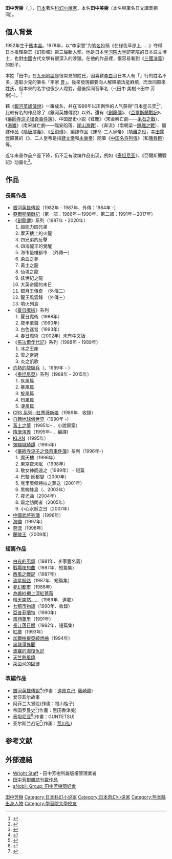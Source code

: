 {{Infobox writer
| name          = 田中芳樹
| native_name   = {{lang|ja|田中 芳樹}}
| kana          = {{lang|ja|たなか よしき}}
| romaji        = Tanaka Yoshiki
| pseudonym     = {{lang|ja|李家 豊（りのいえ ゆたか）}}
| birth_name    = {{lang|ja|田中 美樹}}（日文同音）
| birth_date    = {{Birth date and age|1952|10|22}}
| birth_place   = [[熊本县|熊本县]][[本渡市|本渡市]]
| death_date    = 
| death_place   = 
| occupation    = [[小說家|小說家]]
| nationality   = {{JPN}}
| period        = 1978年 -
| genre         = [[科幻小說|科幻小說]]、[[冒险小說|冒险小說]]
| subject       = 
| movement      = 
| notable_works = 《{{lang|ja|緑の草原に…}}》<br />《[[银河英雄传说|银河英雄传说]]》、《[[创龙传|创龙传]]》
| awards        = 
}}
'''田中芳樹'''（{{lang-ja|田中 芳樹}}，{{bd|1952年|10月22日|||catIdx=Tanaka, Yoshiki}}），[[日本|日本]]著名[[科幻|科幻]][[小说家|小說家]]，本名'''田中美樹'''（本名與筆名日文讀音相同）。

== 個人背景 ==
1952年生于[[熊本县|熊本县]]。1978年，以“李家豐”为[[笔名|笔名]]投稿《在绿色草原上……》夺得日本推理杂志《幻影城》第三届新人奖。他是日本[[学习院大学|学习院大学]]研究院的日本語文博士，也對[[中國|中國]]古代文學有很深入的涉獵。在他的作品裡，很容易看到《[[三國演義|三國演義]]》的影子。

本姓「田中」在[[九州地區|九州地區]]是很常見的姓氏，因喜歡[[李白|李白]]且日本人有「{{lang|ja|ラ}}」行的姓名不多，遂取少見的筆名「李家 豊」。後來發現都要向人解釋讀法挺麻煩，而改回原來姓氏，但本來的名字也很少人唸對，最後採同音筆名（-{田中 美樹→田中 芳樹}-）。<ref>{{lang|ja|毎日が八月三十一日 ―― 作家生活二十五周年インタビュー. [http://www.7netshopping.jp/books/detail/-/accd/1101930302/ 書物の森でつまずいて……], P34-P35.}}</ref>

藉《[[銀河英雄傳說|銀河英雄傳說]]》一躍成名，并在1988年以压倒性的人气获得“日本星云奖<ref>{{lang|ja|[http://www.sf-fan.gr.jp/awards/list.html 星雲賞リスト]}}</ref>”。比較有名的作品除了《銀河英雄傳說》以外，還有《[[創龍傳|創龍傳]]》、《[[亞爾斯蘭戰記|亞爾斯蘭戰記]]》、《[[藥師寺涼子怪奇事件簿|藥師寺涼子怪奇事件簿]]》、中国歷史小説《紅塵》（宋金興亡劇——[[采石之戰|采石之戰]]）、《[[海嘯_(小说)|海嘯]]》（南宋滅亡劇——臨安陷落、[[崖山海戰|崖山海戰]]）、《奔流》（南朝梁--[[鍾離之戰|鍾離之戰]]）、翻譯作品《[[隋唐演義|隋唐演義]]》、《[[岳飛傳|岳飛傳]]》、編譯作品《運命-二人皇帝》（[[靖難之役|靖難之役]]，[[幸田露伴|幸田露伴]]原著的《{{tsl|ja|運命 (幸田露伴)|運命 (幸田露伴)|運命}}》、二人皇帝是指[[建文帝|建文帝]]和[[永樂帝|永樂帝]]）随筆《[[中国名将列傳|中国名将列傳]]》（和[[陳舜臣|陳舜臣]]）等。

近年來虽作品产量下降，仍不乏有改编作品出现，例如《[[泰坦尼亚|泰坦尼亚]]》、《亞爾斯蘭戰記》动画化<ref>{{Cite web |url=http://news.gamme.com.tw/538240 |title=荒川弘版的亚尔斯兰战记 |accessdate=2014-01-26 |archive-date=2014-02-02 |archive-url=https://web.archive.org/web/20140202221319/http://news.gamme.com.tw/538240 |dead-url=no }}</ref>。

== 作品 == 
=== 長篇作品 === 
* [[銀河英雄傳說|銀河英雄傳說]]（1982年 - 1987年、外傳：1984年 -）
* [[亞爾斯蘭戰記|亞爾斯蘭戰記]]（第一部：1986年－1990年、第二部：1991年－2017年）
* 《[[創龍傳|創龍傳]]》系列（1987年 - 2020年）
*# 超能力四兄弟
*# 摩天樓上的火龍
*# 四兄弟的反擊
*# 四海龍王的覺醒
*# 海市蜃樓都市　（外傳一）
*# 染血之夢
*# 黃土之龍
*# 仙境之龍
*# 妖世紀之龍
*# 大英帝國的末日
*# 銀月王傳奇　（外傳二）
*# 龍王風雲錄　（外傳三）
*# 噴火列島
* 《[[夏日魔術|夏日魔術]]》系列
*# 夏日魔術（1988年）
*# 夜半歌聲（1990年）
*# 白色迷宮（1993年）
*# 春日魔術（2002年）未有中文版
* 《[[馬法爾年代記|馬法爾年代記]]》系列（1988年 - 1989年）
*# 冰之王座
*# 雪之帝冠
*# 炎之凱歌
* [[灼熱的龍騎兵|灼熱的龍騎兵]]（{{lang|ja|レッドホット・ドラグーン}}、1989年 - ）
* 《[[泰坦尼亞|泰坦尼亞]]》系列（1988年 - 2015年）
*# 疾風篇
*# 暴風篇
*# 旋風篇
*# 烈風篇
*# 凄風篇
* [[CRS_系列--紅薔薇新娘|CRS 系列--紅薔薇新娘]]（1989年．收錄）
* [[自轉地球儀世界|自轉地球儀世界]]（1990年 -）
* [[黃土之夢|黃土之夢]]（1995年- ．小說原案）
* [[隋唐演義|隋唐演義]]（1995年- ．編譯)
* [[KLAN|KLAN]]（1995年）
* [[頝纈城綺譚|頝纈城綺譚]]（1995年）
* 《[[藥師寺涼子之怪奇事件簿|藥師寺涼子之怪奇事件簿]]》系列（1996年-）
*# 魔天樓（1996年）
*# 東京夜未眠 （1998年）
*# 敬女神而遠之（1999年） - 短篇
*# 巴黎‧妖都變（2000年）
*# 克里奧佩特拉之葬送（2001年）
*# 黒蜘蛛島（{{lang|ja|ブラックスパイダー・アイランド}}、2003年）
*# 夜光曲（2004年）
*# 霧之訪問者（2005年）
*# 小心水妖之日（2007年）
* [[中國武將列傳|中國武將列傳]]（1996年）
* [[海嘯_(小說)|海嘯]]（1997年）
* [[奔流|奔流]]（1998年）
* [[蘭陵王|蘭陵王]]（2009年）

=== 短篇作品 === 
* [[白夜的弔鐘|白夜的弔鐘]]（1981年．李家豐名義）
* [[戰場夜想曲|戰場夜想曲]]（1987年．短篇集）
* [[西風之戰記|西風之戰記]]（1987年）
* [[流星航路|流星航路]]（1987年．短篇集）
* [[夢幻都市|夢幻都市]]（1988年）
* [[為婚紗襯上深紅薔薇|為婚紗襯上深紅薔薇]]
* [[晴天突然……|晴天突然……]]（1989年．連載）
* [[七都市物語|七都市物語]]（1990年．收錄）
* [[亞普菲蘭特|亞普菲蘭特]]（1990年）
* [[風翔萬里|風翔萬里]]（1991年）
* [[長江落日賦|長江落日賦]]（1992年．短篇集）
* [[紅塵|紅塵]]（1993年）
* [[加爾柏提亞綺想曲|加爾柏提亞綺想曲]]（1994年）
* [[黑龍潭異聞|黑龍潭異聞]]
* [[波羅的海復仇記|波羅的海復仇記]]
* [[天竺熱風錄|天竺熱風錄]]
* [[萊茵河的囚徒|萊茵河的囚徒]]

=== 改編作品 ===
* [[銀河英雄傳說|銀河英雄傳說]]<ref>{{Cite web |url=http://www.anobii.com/books/%E9%8A%80%E6%B2%B3%E8%8B%B1%E9%9B%84%E5%82%B3%E8%AA%AA_01/9789861040257/013062c41a44521809/ |title=銀河英雄傳說 |accessdate=2014-01-26 |archive-date=2014-03-07 |archive-url=https://web.archive.org/web/20140307135056/http://www.anobii.com/books/%E9%8A%80%E6%B2%B3%E8%8B%B1%E9%9B%84%E5%82%B3%E8%AA%AA_01/9789861040257/013062c41a44521809/ |dead-url=no }}</ref>(作畫：[[道原克己|道原克己]], [[藤崎龍|藤崎龍]])
* 爱莎菲尔故事   
* 阿菲兰大冒险(作畫：福山桂子)
* 帝国罗曼史<ref>{{Cite web |url=http://www.bearcomic.com.hk/girl-comic/812-carpathian-rahpsody-1.html |title=帝國羅曼史 |accessdate=2014-01-26 |archive-date=2014-02-19 |archive-url=https://web.archive.org/web/20140219044023/http://www.bearcomic.com.hk/girl-comic/812-carpathian-rahpsody-1.html |dead-url=no }}</ref>(作畫：黑田香津美)
* [[泰坦尼亚|泰坦尼亚]]<ref>{{Cite web |url=http://comic.qq.com/a/20130605/009475.htm |title=田中芳树《泰坦尼亚》第4卷将发售 |accessdate=2014-01-26 |archive-date=2014-02-02 |archive-url=https://web.archive.org/web/20140202164804/http://comic.qq.com/a/20130605/009475.htm |dead-url=no }}</ref>(作畫：GUNTETSU)
* 亚尔斯兰战记<ref>{{Cite web |url=http://comic.qq.com/a/20130508/000011.htm |title=荒川弘绘制《亚尔斯兰战记》漫画 |accessdate=2014-01-26 |archive-date=2014-02-02 |archive-url=https://web.archive.org/web/20140202164912/http://comic.qq.com/a/20130508/000011.htm |dead-url=no }}</ref>(作画：[[荒川弘|荒川弘]])

==参考文献==
{{reflist|2}}

==外部連結==
*[http://www.wrightstaff.co.jp/ Wright Staff] {{Wayback|url=http://www.wrightstaff.co.jp/ |date=20071013014730 }} - 田中芳樹所屬版權管理業者{{ja}}
*[http://www1.mint.or.jp/~idris/tea/list.html 田中芳樹雜誌刊載作品] {{Wayback|url=http://www1.mint.or.jp/~idris/tea/list.html |date=20140201193833 }}{{ja}}
*[http://www.anobii.com/groups/0150fa8bbfb7c7c7f7/ aNobii: Group: 田中芳樹同好會] {{Wayback|url=http://www.anobii.com/groups/0150fa8bbfb7c7c7f7/ |date=20070926212725 }}{{zh}}

{{Authority control}}
{{DEFAULTSORT:Tanaka Yoshiki}}
[[Category:田中芳樹|]]
[[Category:日本科幻小说家|Category:日本科幻小说家]]
[[Category:日本奇幻小说家|Category:日本奇幻小说家]]
[[Category:熊本縣出身人物|Category:熊本縣出身人物]]
[[Category:學習院大學校友|Category:學習院大學校友]]